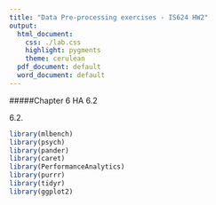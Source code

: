 ```yaml
---
title: "Data Pre-processing exercises - IS624 HW2"
output:
  html_document:
    css: ./lab.css
    highlight: pygments
    theme: cerulean
  pdf_document: default
  word_document: default
---
```

#####Chapter 6 HA 6.2

6.2.



```r
library(mlbench)
library(psych)
library(pander)
library(caret)
library(PerformanceAnalytics)
library(purrr)
library(tidyr)
library(ggplot2)
```

